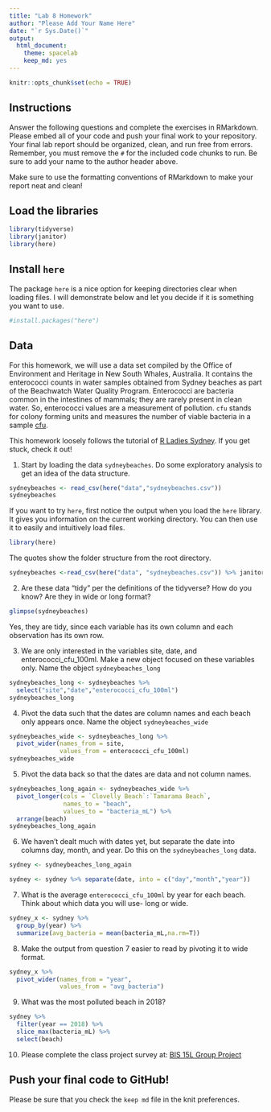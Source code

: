 ```yaml
---
title: "Lab 8 Homework"
author: "Please Add Your Name Here"
date: "`r Sys.Date()`"
output:
  html_document: 
    theme: spacelab
    keep_md: yes
---
```


```r
knitr::opts_chunk$set(echo = TRUE)
```

## Instructions
Answer the following questions and complete the exercises in RMarkdown. Please embed all of your code and push your final work to your repository. Your final lab report should be organized, clean, and run free from errors. Remember, you must remove the `#` for the included code chunks to run. Be sure to add your name to the author header above.  

Make sure to use the formatting conventions of RMarkdown to make your report neat and clean!  

## Load the libraries
```r
library(tidyverse)
library(janitor)
library(here)
``` 

## Install `here`
The package `here` is a nice option for keeping directories clear when loading files. I will demonstrate below and let you decide if it is something you want to use.  
```r
#install.packages("here")
```

## Data
For this homework, we will use a data set compiled by the Office of Environment and Heritage in New South Whales, Australia. It contains the enterococci counts in water samples obtained from Sydney beaches as part of the Beachwatch Water Quality Program. Enterococci are bacteria common in the intestines of mammals; they are rarely present in clean water. So, enterococci values are a measurement of pollution. `cfu` stands for colony forming units and measures the number of viable bacteria in a sample [cfu](https://en.wikipedia.org/wiki/Colony-forming_unit).   

This homework loosely follows the tutorial of [R Ladies Sydney](https://rladiessydney.org/). If you get stuck, check it out!  

1. Start by loading the data `sydneybeaches`. Do some exploratory analysis to get an idea of the data structure.
```r
sydneybeaches <- read_csv(here("data","sydneybeaches.csv"))
sydneybeaches
```

If you want to try `here`, first notice the output when you load the `here` library. It gives you information on the current working directory. You can then use it to easily and intuitively load files.
```r
library(here)
```

The quotes show the folder structure from the root directory.
```r
sydneybeaches <-read_csv(here("data", "sydneybeaches.csv")) %>% janitor::clean_names()
```

2. Are these data "tidy" per the definitions of the tidyverse? How do you know? Are they in wide or long format?
```r
glimpse(sydneybeaches)
```
Yes, they are tidy, since each variable has its own column and each observation has its own row.

3. We are only interested in the variables site, date, and enterococci_cfu_100ml. Make a new object focused on these variables only. Name the object `sydneybeaches_long`
```r
sydneybeaches_long <- sydneybeaches %>% 
  select("site","date","enterococci_cfu_100ml")
sydneybeaches_long
```


4. Pivot the data such that the dates are column names and each beach only appears once. Name the object `sydneybeaches_wide`
```r
sydneybeaches_wide <- sydneybeaches_long %>% 
  pivot_wider(names_from = site,
              values_from = enterococci_cfu_100ml)
sydneybeaches_wide
```


5. Pivot the data back so that the dates are data and not column names.
```r
sydneybeaches_long_again <- sydneybeaches_wide %>% 
  pivot_longer(cols = `Clovelly Beach`:`Tamarama Beach`,
               names_to = "beach",
               values_to = "bacteria_mL") %>% 
  arrange(beach)
sydneybeaches_long_again
```


6. We haven't dealt much with dates yet, but separate the date into columns day, month, and year. Do this on the `sydneybeaches_long` data.
```r
sydney <- sydneybeaches_long_again
```

```r
sydney <- sydney %>% separate(date, into = c("day","month","year"))
```

7. What is the average `enterococci_cfu_100ml` by year for each beach. Think about which data you will use- long or wide.
```r
sydney_x <- sydney %>% 
  group_by(year) %>% 
  summarize(avg_bacteria = mean(bacteria_mL,na.rm=T))
```


8. Make the output from question 7 easier to read by pivoting it to wide format.
```r
sydney_x %>% 
  pivot_wider(names_from = "year",
              values_from = "avg_bacteria")
```


9. What was the most polluted beach in 2018?
```r
sydney %>% 
  filter(year == 2018) %>% 
  slice_max(bacteria_mL) %>% 
  select(beach)
```


10. Please complete the class project survey at: [BIS 15L Group Project](https://forms.gle/H2j69Z3ZtbLH3efW6)


## Push your final code to GitHub!
Please be sure that you check the `keep md` file in the knit preferences.   